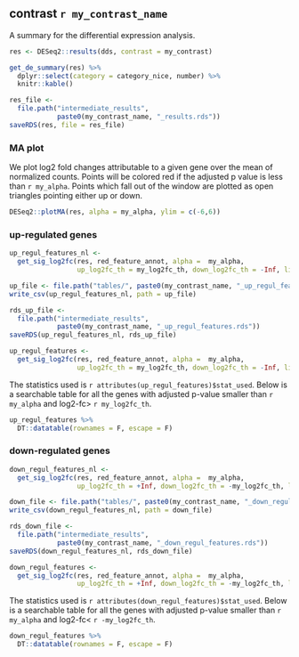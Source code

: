 ## contrast `r my_contrast_name`
 
A summary for the differential expression analysis.

```r
res <- DESeq2::results(dds, contrast = my_contrast)

get_de_summary(res) %>%
  dplyr::select(category = category_nice, number) %>%
  knitr::kable()

res_file <-
  file.path("intermediate_results",
            paste0(my_contrast_name, "_results.rds"))
saveRDS(res, file = res_file)
```

### MA plot

We plot log2 fold changes attributable to a given gene over the mean of normalized counts. Points will be colored red if the adjusted p value is less than `r my_alpha`. Points which fall out of the window are plotted as open triangles pointing either up or down.

```r
DESeq2::plotMA(res, alpha = my_alpha, ylim = c(-6,6))
```

### up-regulated genes

```r
up_regul_features_nl <-
  get_sig_log2fc(res, red_feature_annot, alpha =  my_alpha, 
                 up_log2fc_th = my_log2fc_th, down_log2fc_th = -Inf, links = F) 

up_file <- file.path("tables/", paste0(my_contrast_name, "_up_regul_features.csv"))
write_csv(up_regul_features_nl, path = up_file)

rds_up_file <- 
  file.path("intermediate_results",
            paste0(my_contrast_name, "_up_regul_features.rds"))
saveRDS(up_regul_features_nl, rds_up_file)

up_regul_features <-
  get_sig_log2fc(res, red_feature_annot, alpha =  my_alpha, 
                 up_log2fc_th = my_log2fc_th, down_log2fc_th = -Inf, links = T)
```

The statistics used is `r attributes(up_regul_features)$stat_used`. 
Below is a searchable table for all the genes with adjusted p-value smaller than `r my_alpha` and $\text{log2-fc} >$ `r my_log2fc_th`.

```r
up_regul_features %>%
  DT::datatable(rownames = F, escape = F)
```

### down-regulated genes

```r
down_regul_features_nl <-
  get_sig_log2fc(res, red_feature_annot, alpha =  my_alpha, 
                 up_log2fc_th = +Inf, down_log2fc_th = -my_log2fc_th, links = F) 

down_file <- file.path("tables/", paste0(my_contrast_name, "_down_regul_features.csv"))
write_csv(down_regul_features_nl, path = down_file)

rds_down_file <-
  file.path("intermediate_results",
            paste0(my_contrast_name, "_down_regul_features.rds"))
saveRDS(down_regul_features_nl, rds_down_file)

down_regul_features <-
  get_sig_log2fc(res, red_feature_annot, alpha =  my_alpha, 
                 up_log2fc_th = +Inf, down_log2fc_th = -my_log2fc_th, links = T)
```

The statistics used is `r attributes(down_regul_features)$stat_used`. 
Below is a searchable table for all the genes with adjusted p-value smaller than `r my_alpha` and $\text{log2-fc} <$ `r -my_log2fc_th`.

```r
down_regul_features %>%
  DT::datatable(rownames = F, escape = F)
```


